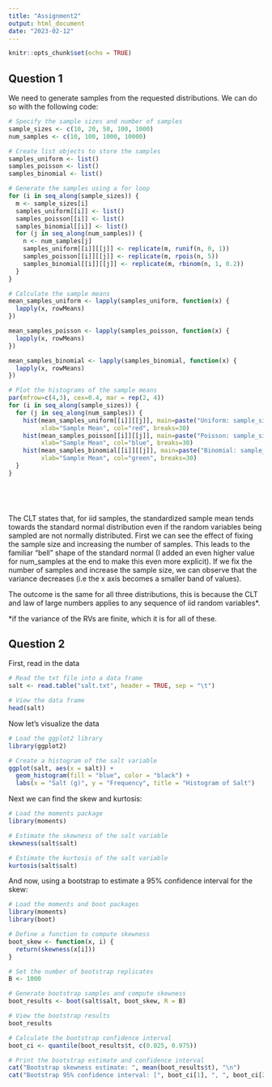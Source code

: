 ```yaml
---
title: "Assignment2"
output: html_document
date: "2023-02-12"
---
```


```r
knitr::opts_chunk$set(echo = TRUE)
```

## Question 1

We need to generate samples from the requested distributions. We can do so with the following code:


```r



# Specify the sample sizes and number of samples
sample_sizes <- c(10, 20, 50, 100, 1000)
num_samples <- c(10, 100, 1000, 10000)

# Create list objects to store the samples
samples_uniform <- list()
samples_poisson <- list()
samples_binomial <- list()

# Generate the samples using a for loop
for (i in seq_along(sample_sizes)) {
  m <- sample_sizes[i]
  samples_uniform[[i]] <- list()
  samples_poisson[[i]] <- list()
  samples_binomial[[i]] <- list()
  for (j in seq_along(num_samples)) {
    n <- num_samples[j]
    samples_uniform[[i]][[j]] <- replicate(m, runif(n, 0, 1))
    samples_poisson[[i]][[j]] <- replicate(m, rpois(n, 5))
    samples_binomial[[i]][[j]] <- replicate(m, rbinom(n, 1, 0.2))
  }
}

# Calculate the sample means
mean_samples_uniform <- lapply(samples_uniform, function(x) {
  lapply(x, rowMeans)
})

mean_samples_poisson <- lapply(samples_poisson, function(x) {
  lapply(x, rowMeans)
})

mean_samples_binomial <- lapply(samples_binomial, function(x) {
  lapply(x, rowMeans)
})

# Plot the histograms of the sample means
par(mfrow=c(4,3), cex=0.4, mar = rep(2, 4))
for (i in seq_along(sample_sizes)) {
  for (j in seq_along(num_samples)) {
    hist(mean_samples_uniform[[i]][[j]], main=paste("Uniform: sample_size=", sample_sizes[i], "num_samples=", num_samples[j]),
         xlab="Sample Mean", col="red", breaks=30)
    hist(mean_samples_poisson[[i]][[j]], main=paste("Poisson: sample_size=", sample_sizes[i], "num_samples=", num_samples[j]),
         xlab="Sample Mean", col="blue", breaks=30)
    hist(mean_samples_binomial[[i]][[j]], main=paste("Binomial: sample_size=", sample_sizes[i], "num_samples=", num_samples[j]),
         xlab="Sample Mean", col="green", breaks=30)
  }
}


      
      
```

The CLT states that, for iid samples, the standardized sample mean tends towards the standard normal distribution even if the random variables being sampled are not normally distributed. First we can see the effect of fixing the sample size and increasing the number of samples. This leads to the familiar "bell" shape of the standard normal (I added an even higher value for num_samples at the end to make this even more explicit). If we fix the number of samples and increase the sample size, we can observe that the variance decreases (i.e the x axis becomes a smaller band of values).

The outcome is the same for all three distributions, this is because the CLT and law of large numbers applies to any sequence of iid random variables*.

*if the variance of the RVs are finite, which it is for all of these.

## Question 2


First, read in the data

```r

# Read the txt file into a data frame
salt <- read.table("salt.txt", header = TRUE, sep = "\t")

# View the data frame
head(salt)
```

Now let's visualize the data

```r

# Load the ggplot2 library
library(ggplot2)

# Create a histogram of the salt variable
ggplot(salt, aes(x = salt)) +
  geom_histogram(fill = "blue", color = "black") +
  labs(x = "Salt (g)", y = "Frequency", title = "Histogram of Salt")


```

Next we can find the skew and kurtosis:

```r

# Load the moments package
library(moments)

# Estimate the skewness of the salt variable
skewness(salt$salt)

# Estimate the kurtosis of the salt variable
kurtosis(salt$salt)

```

And now, using a bootstrap to estimate a 95% confidence interval for the skew:

```r
# Load the moments and boot packages
library(moments)
library(boot)

# Define a function to compute skewness
boot_skew <- function(x, i) {
  return(skewness(x[i]))
}

# Set the number of bootstrap replicates
B <- 1000

# Generate bootstrap samples and compute skewness
boot_results <- boot(salt$salt, boot_skew, R = B)

# View the bootstrap results
boot_results

# Calculate the bootstrap confidence interval
boot_ci <- quantile(boot_results$t, c(0.025, 0.975))

# Print the bootstrap estimate and confidence interval
cat("Bootstrap skewness estimate: ", mean(boot_results$t), "\n")
cat("Bootstrap 95% confidence interval: [", boot_ci[1], ", ", boot_ci[2], "]\n")

```

